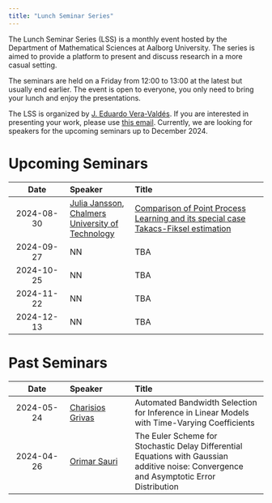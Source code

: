 ---
title: "Lunch Seminar Series"
---

The Lunch Seminar Series (LSS) is a monthly event hosted by the Department of Mathematical Sciences at Aalborg University. The series is aimed to provide a platform to present and discuss research in a more casual setting. 

The seminars are held on a Friday from 12:00 to 13:00 at the latest but usually end earlier. The event is open to everyone, you only need to bring your lunch and enjoy the presentations.

The LSS is organized by [J. Eduardo Vera-Valdés](https://everval.github.io/). If you are interested in presenting your work, please use [this email](mailto:eduardo@math.aau.dk). Currently, we are looking for speakers for the upcoming seminars up to December 2024.

# Upcoming Seminars


|      Date      | Speaker          | Title                            |
| :------------: | :--------------- | :------------------------------- | 
| 2024-08-30    | [Julia Jansson](https://juliamariajansson.wordpress.com/), [Chalmers University of Technology](https://www.chalmers.se/en/)  | [Comparison of Point Process Learning and its special case Takacs-Fiksel estimation](https://arxiv.org/abs/2405.19523) |
| 2024-09-27    | NN  | TBA |
| 2024-10-25    | NN  | TBA |
| 2024-11-22    | NN  | TBA |
| 2024-12-13    | NN  | TBA |


# Past Seminars


|      Date      | Speaker          | Title                            |
| :------------: | :--------------- | :------------------------------- |
| 2024-05-24 | [Charisios Grivas](https://vbn.aau.dk/da/persons/cgrivas) | Automated Bandwidth Selection for Inference in Linear Models with Time-Varying Coefficients    |  
| 2024-04-26 | [Orimar Sauri](https://sites.google.com/view/osauri/) | The Euler Scheme for Stochastic Delay Differential Equations with Gaussian additive noise: Convergence and Asymptotic Error Distribution |

